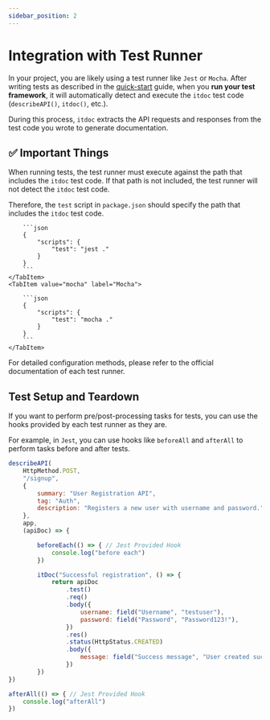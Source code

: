 ```yaml
---
sidebar_position: 2
---
```



# Integration with Test Runner

In your project, you are likely using a test runner like `Jest` or `Mocha`. After writing tests as described in the [quick-start](quick-start) guide, when you **run your test framework**, it will automatically detect and execute the `itdoc` test code (`describeAPI()`, `itdoc()`, etc.).

During this process, `itdoc` extracts the API requests and responses from the test code you wrote to generate documentation.

## ✅ Important Things

When running tests, the test runner must execute against the path that includes the `itdoc` test code. If that path is not included, the test runner will not detect the `itdoc` test code.

Therefore, the `test` script in `package.json` should specify the path that includes the `itdoc` test code.

<Tabs>
    <TabItem value="jest" label="Jest" default>

        ```json
        {
            "scripts": {
                "test": "jest ."
            }
        }
        ```
    </TabItem>
    <TabItem value="mocha" label="Mocha">

        ```json
        {
            "scripts": {
                "test": "mocha ."
            }
        }
        ```
    </TabItem>
</Tabs>

For detailed configuration methods, please refer to the official documentation of each test runner.

## Test Setup and Teardown

If you want to perform pre/post-processing tasks for tests, you can use the hooks provided by each test runner as they are.

For example, in `Jest`, you can use hooks like `beforeAll` and `afterAll` to perform tasks before and after tests.

```js
describeAPI(
    HttpMethod.POST,
    "/signup",
    {
        summary: "User Registration API",
        tag: "Auth",
        description: "Registers a new user with username and password.",
    },
    app,
    (apiDoc) => {

        beforeEach(() => { // Jest Provided Hook
            console.log("before each")
        })

        itDoc("Successful registration", () => {
            return apiDoc
                .test()
                .req()
                .body({
                    username: field("Username", "testuser"),
                    password: field("Password", "Password123!"),
                })
                .res()
                .status(HttpStatus.CREATED)
                .body({
                    message: field("Success message", "User created successfully"),
                })
        })
})

afterAll(() => { // Jest Provided Hook
    console.log("afterAll")
})
```
